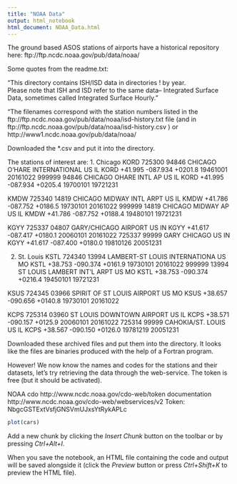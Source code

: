 ---
title: "NOAA Data"
output: html_notebook
html_document: NOAA_Data.html
---

The ground based ASOS stations of airports have a historical repository here: ftp://ftp.ncdc.noaa.gov/pub/data/noaa/

Some quotes from the readme.txt:

"This directory contains ISH/ISD data in directories 
! by year.  
Please note that ISH and ISD refer to the same data--
Integrated Surface Data, sometimes called 
Integrated Surface Hourly."

"The filenames correspond with the station numbers listed in the ftp://ftp.ncdc.noaa.gov/pub/data/noaa/isd-history.txt file (and in
ftp://ftp.ncdc.noaa.gov/pub/data/noaa/isd-history.csv )
or http://www1.ncdc.noaa.gov/pub/data/noaa/

Downloaded the *.csv and put it into the directory.

The stations of interest are:
1. Chicago
KORD
725300 94846 CHICAGO O'HARE INTERNATIONAL  US   IL KORD  +41.995 -087.934 +0201.8 19461001 20161022
999999 94846 CHICAGO OHARE INTL AP         US   IL KORD  +41.995 -087.934 +0205.4 19700101 19721231

KMDW
725340 14819 CHICAGO MIDWAY INTL ARPT      US   IL KMDW  +41.786 -087.752 +0186.5 19730101 20161022
999999 14819 CHICAGO MIDWAY AP             US   IL KMDW  +41.786 -087.752 +0188.4 19480101 19721231

KGYY
725337 04807 GARY/CHICAGO AIRPORT          US   IN KGYY  +41.617 -087.417 +0180.1 20060101 20161022
725337 99999 GARY CHICAGO                  US   IN KGYY  +41.617 -087.400 +0180.0 19810126 20051231

2. St. Louis
KSTL
724340 13994 LAMBERT-ST LOUIS INTERNATIONA US   MO KSTL  +38.753 -090.374 +0161.9 19730101 20161022
999999 13994 ST LOUIS LAMBERT INT'L ARPT   US   MO KSTL  +38.753 -090.374 +0216.4 19450101 19721231

KSUS
724345 03966 SPIRIT OF ST LOUIS AIRPORT    US   MO KSUS  +38.657 -090.656 +0140.8 19730101 20161022

KCPS
725314 03960 ST LOUIS DOWNTOWN AIRPORT     US   IL KCPS  +38.571 -090.157 +0125.9 20060101 20161022
725314 99999 CAHOKIA/ST. LOUIS             US   IL KCPS  +38.567 -090.150 +0126.0 19781219 20051231

Downloaded these archived files and put them into the directory.
It looks like the files are binaries produced with the help of
a Fortran program.

However! We now know the names and codes for the stations and their datasets, let's try retrieving the data through the web-service. The token is free (but it should be activated).

NOAA cdo http://www.ncdc.noaa.gov/cdo-web/token
 documentation http://www.ncdc.noaa.gov/cdo-web/webservices/v2
Token:	NbgcGSTExtVsfjGNSVmUJxsYtRykAPLc



```{r}
plot(cars)
```

Add a new chunk by clicking the *Insert Chunk* button on the toolbar or by pressing *Ctrl+Alt+I*.

When you save the notebook, an HTML file containing the code and output will be saved alongside it (click the *Preview* button or press *Ctrl+Shift+K* to preview the HTML file).
